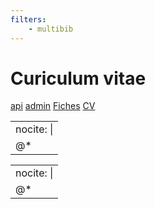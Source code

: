 ```yaml
---
filters:
    - multibib
---
```


# Curiculum vitae {#sec-item299344 .o-Item_schema-Chapter}


[api](http://localhost/samszo/omk/api/items/299344){target="_blank"} [admin](http://localhost/samszo/omk/admin/item/299344){target="_blank"} [Fiches](http://localhost/samszo/omk/s/fiches/item/299344){target="_blank"} [CV](http://localhost/samszo/omk/s/cv/item/299344){target="_blank"}


::: {#refs_main}
---
nocite: |
  @*
---
:::

::: {#refs_app}
---
nocite: |
  @*
---
:::
